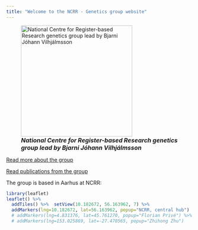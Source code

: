 ```yaml
---
title: "Welcome to the NCRR - Genetics group website"
---
```


<!-- ![](C:/Users/au576454/Documents/ncrr-genetics\picsandembeds/grp.png) -->

![<font size="3"> ***National Centre for Register-based Research genetics group lead by Bjarni Jóhann Vilhjálmsson*** </font>](C:/Users/au576454/Documents/ncrr-genetics\picsandembeds/logo.png){height=500, width=300}

[Read more about the group](who.html)  

[Read publications from the group](publications.html)


The group is based in Aarhus at NCRR:
```r
library(leaflet)
leaflet() %>%
  addTiles() %>%  setView(10.182672, 56.163962, 7) %>% 
  addMarkers(lng=10.182672, lat=56.163962, popup="NCRR, central hub")
  # addMarkers(lng=4.831376, lat=45.761270, popup="Florian Privé") %>%
  # addMarkers(lng=153.025869, lat=-27.470565, popup="Zhihong Zhu")
```
